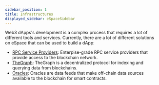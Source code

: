 ```yaml
---
sidebar_position: 1
title: Infrastructures
displayed_sidebar: eSpaceSidebar
---
```


Web3 dApps's development is a complex process that requires a lot of different tools and services. Currently, there are a lot of different solutions on eSpace that can be used to build a dApp:

- [RPC Service Providers](./RPC-Provider): Enterpise-grade RPC service providers that provide access to the blockchain network.
- [TheGraph](./graph): TheGraph is a decentralized protocol for indexing and querying data from blockchains.
- [Oracles](./oracles): Oracles are data feeds that make off-chain data sources available to the blockchain for smart contracts.